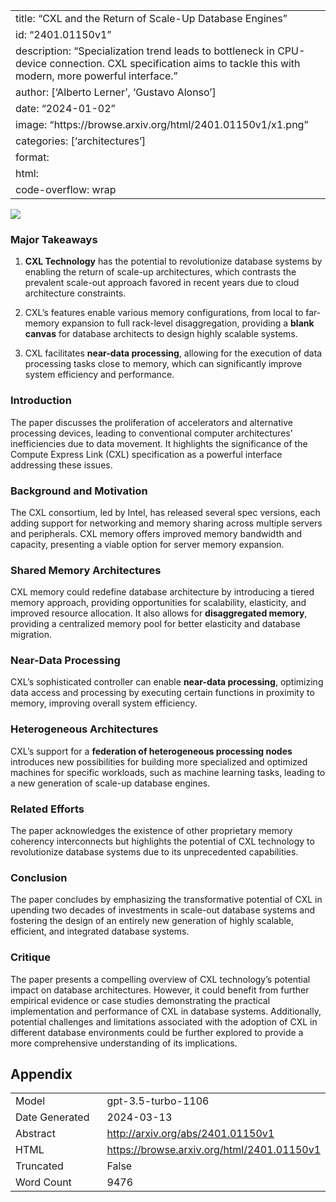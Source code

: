 
---
title: "CXL and the Return of Scale-Up Database Engines"
id: "2401.01150v1"
description: "Specialization trend leads to bottleneck in CPU-device connection. CXL specification aims to tackle this with modern, more powerful interface."
author: ['Alberto Lerner', 'Gustavo Alonso']
date: "2024-01-02"
image: "https://browse.arxiv.org/html/2401.01150v1/x1.png"
categories: ['architectures']
format:
  html:
    code-overflow: wrap
---

![](https://browse.arxiv.org/html/2401.01150v1/x1.png)

### Major Takeaways

1. **CXL Technology** has the potential to revolutionize database systems by enabling the return of scale-up architectures, which contrasts the prevalent scale-out approach favored in recent years due to cloud architecture constraints.
  
2. CXL's features enable various memory configurations, from local to far-memory expansion to full rack-level disaggregation, providing a **blank canvas** for database architects to design highly scalable systems.
  
3. CXL facilitates **near-data processing**, allowing for the execution of data processing tasks close to memory, which can significantly improve system efficiency and performance.

### Introduction
The paper discusses the proliferation of accelerators and alternative processing devices, leading to conventional computer architectures' inefficiencies due to data movement. It highlights the significance of the Compute Express Link (CXL) specification as a powerful interface addressing these issues.

### Background and Motivation
The CXL consortium, led by Intel, has released several spec versions, each adding support for networking and memory sharing across multiple servers and peripherals. CXL memory offers improved memory bandwidth and capacity, presenting a viable option for server memory expansion.

### Shared Memory Architectures
CXL memory could redefine database architecture by introducing a tiered memory approach, providing opportunities for scalability, elasticity, and improved resource allocation. It also allows for **disaggregated memory**, providing a centralized memory pool for better elasticity and database migration.

### Near-Data Processing
CXL's sophisticated controller can enable **near-data processing**, optimizing data access and processing by executing certain functions in proximity to memory, improving overall system efficiency.

### Heterogeneous Architectures
CXL's support for a **federation of heterogeneous processing nodes** introduces new possibilities for building more specialized and optimized machines for specific workloads, such as machine learning tasks, leading to a new generation of scale-up database engines.

### Related Efforts
The paper acknowledges the existence of other proprietary memory coherency interconnects but highlights the potential of CXL technology to revolutionize database systems due to its unprecedented capabilities.

### Conclusion
The paper concludes by emphasizing the transformative potential of CXL in upending two decades of investments in scale-out database systems and fostering the design of an entirely new generation of highly scalable, efficient, and integrated database systems.

### Critique
The paper presents a compelling overview of CXL technology's potential impact on database architectures. However, it could benefit from further empirical evidence or case studies demonstrating the practical implementation and performance of CXL in database systems. Additionally, potential challenges and limitations associated with the adoption of CXL in different database environments could be further explored to provide a more comprehensive understanding of its implications.

## Appendix

|          |          |
|----------|----------|
| Model     | gpt-3.5-turbo-1106       |
| Date Generated     | 2024-03-13       |
| Abstract | [http://arxiv.org/abs/2401.01150v1](http://arxiv.org/abs/2401.01150v1)        |
| HTML     | [https://browse.arxiv.org/html/2401.01150v1](https://browse.arxiv.org/html/2401.01150v1)       |
| Truncated       | False       |
| Word Count       | 9476       |